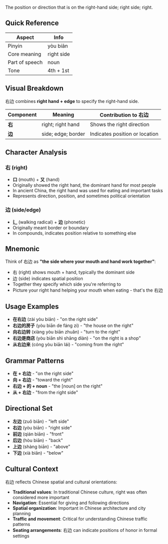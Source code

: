 The position or direction that is on the right-hand side; right side; right.

## Quick Reference

| Aspect         | Info              |
| -------------- | ----------------- |
| Pinyin         | yòu biān          |
| Core meaning   | right side        |
| Part of speech | noun              |
| Tone           | 4th + 1st         |

## Visual Breakdown

右边 combines **right hand + edge** to specify the right-hand side.

| Component | Meaning              | Contribution to 右边           |
| --------- | -------------------- | ------------------------------ |
| **右**    | right; right hand    | Shows the right direction      |
| **边**    | side; edge; border   | Indicates position or location |

## Character Analysis

### 右 (right)
- **口** (mouth) + **又** (hand)
- Originally showed the right hand, the dominant hand for most people
- In ancient China, the right hand was used for eating and important tasks
- Represents direction, position, and sometimes political orientation

### 边 (side/edge)
- **辶** (walking radical) + **边** (phonetic)
- Originally meant border or boundary
- In compounds, indicates position relative to something else

## Mnemonic

Think of 右边 as **"the side where your mouth and hand work together"**:
- 右 (right) shows mouth + hand, typically the dominant side
- 边 (side) indicates spatial position
- Together they specify which side you're referring to
- Picture your right hand helping your mouth when eating - that's the 右边

## Usage Examples

- **在右边** (zài yòu biān) - "on the right side"
- **右边的房子** (yòu biān de fáng zi) - "the house on the right"
- **向右边转** (xiàng yòu biān zhuǎn) - "turn to the right"
- **右边是商店** (yòu biān shì shāng diàn) - "on the right is a shop"
- **从右边来** (cóng yòu biān lái) - "coming from the right"

## Grammar Patterns

- **在 + 右边** - "on the right side"
- **向 + 右边** - "toward the right"
- **右边 + 的 + noun** - "the [noun] on the right"
- **从 + 右边** - "from the right side"

## Directional Set

- **左边** (zuǒ biān) - "left side"
- **右边** (yòu biān) - "right side"
- **前边** (qián biān) - "front"
- **后边** (hòu biān) - "back"
- **上边** (shàng biān) - "above"
- **下边** (xià biān) - "below"

## Cultural Context

右边 reflects Chinese spatial and cultural orientations:
- **Traditional values**: In traditional Chinese culture, right was often considered more important
- **Navigation**: Essential for giving and following directions
- **Spatial organization**: Important in Chinese architecture and city planning
- **Traffic and movement**: Critical for understanding Chinese traffic patterns
- **Seating arrangements**: 右边 can indicate positions of honor in formal settings
